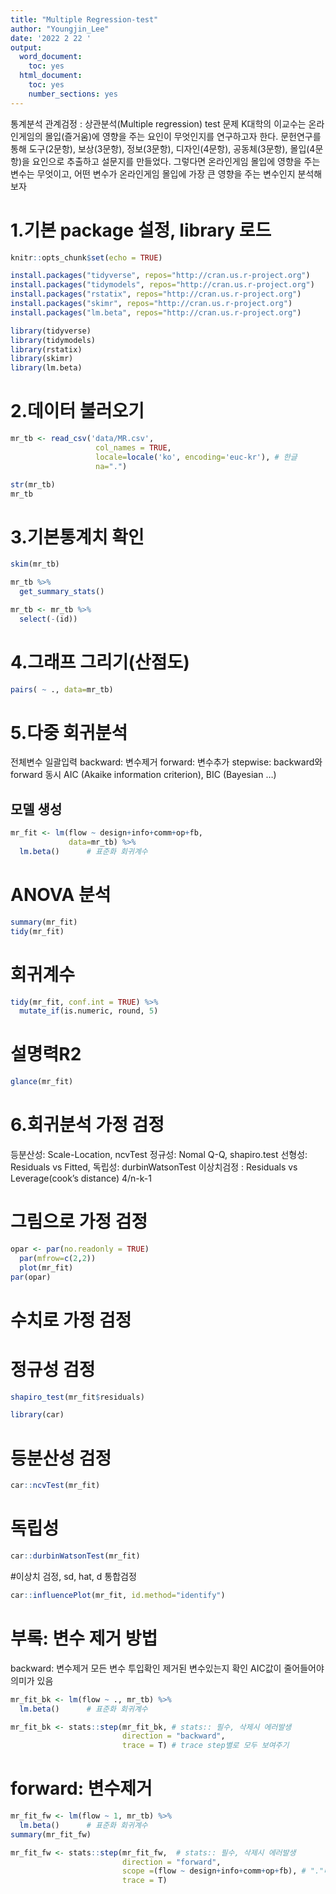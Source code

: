 ```yaml
---
title: "Multiple Regression-test"
author: "Youngjin_Lee"
date: '2022 2 22 '
output:
  word_document:
    toc: yes
  html_document:
    toc: yes
    number_sections: yes
---
```


통계분석
관계검정 : 상관분석(Multiple regression) test
문제
K대학의 이교수는 온라인게임의 몰입(즐거움)에 영향을 주는 요인이 무엇인지를 연구하고자 한다. 
문헌연구를 통해 도구(2문항), 보상(3문항), 정보(3문항), 디자인(4문항), 공동체(3문항), 몰입(4문항)을 요인으로 추출하고 설문지를 만들었다. 
그렇다면 온라인게임 몰입에 영향을 주는 변수는 무엇이고, 어떤 변수가 온라인게임 몰입에 가장 큰 영향을 주는 변수인지 분석해 보자

# 1.기본 package 설정, library 로드
```r
knitr::opts_chunk$set(echo = TRUE)
```

```r
install.packages("tidyverse", repos="http://cran.us.r-project.org")
install.packages("tidymodels", repos="http://cran.us.r-project.org")
install.packages("rstatix", repos="http://cran.us.r-project.org")
install.packages("skimr", repos="http://cran.us.r-project.org")
install.packages("lm.beta", repos="http://cran.us.r-project.org")
```

```r
library(tidyverse)
library(tidymodels)
library(rstatix)
library(skimr)
library(lm.beta)
```

# 2.데이터 불러오기 
```r
mr_tb <- read_csv('data/MR.csv', 
                   col_names = TRUE,
                   locale=locale('ko', encoding='euc-kr'), # 한글
                   na=".")

str(mr_tb)
mr_tb
```

# 3.기본통계치 확인
```r
skim(mr_tb)

mr_tb %>%
  get_summary_stats()

mr_tb <- mr_tb %>%
  select(-(id))
```

# 4.그래프 그리기(산점도)
```r
pairs( ~ ., data=mr_tb)
```

# 5.다중 회귀분석
전체변수 일괄입력
backward: 변수제거
forward: 변수추가
stepwise: backward와 forward 동시
AIC (Akaike information criterion), BIC (Bayesian ...)

## 모델 생성
```r
mr_fit <- lm(flow ~ design+info+comm+op+fb, 
             data=mr_tb) %>%
  lm.beta()      # 표준화 회귀계수
```

# ANOVA 분석
```r
summary(mr_fit)
tidy(mr_fit)
```

# 회귀계수
```r
tidy(mr_fit, conf.int = TRUE) %>%
  mutate_if(is.numeric, round, 5)
```

# 설명력R2
```r
glance(mr_fit)
```

# 6.회귀분석 가정 검정
등분산성: Scale-Location, ncvTest
정규성: Nomal Q-Q, shapiro.test
선형성: Residuals vs Fitted, 
독립성: durbinWatsonTest
이상치검정 : Residuals vs Leverage(cook's distance) 4/n-k-1

# 그림으로 가정 검정
```r
opar <- par(no.readonly = TRUE)
  par(mfrow=c(2,2))
  plot(mr_fit)
par(opar)
```

# 수치로 가정 검정

# 정규성 검정 
```r
shapiro_test(mr_fit$residuals)
```
```r
library(car)
```
# 등분산성 검정 
```r
car::ncvTest(mr_fit)
```

# 독립성 
```r
car::durbinWatsonTest(mr_fit)
```

#이상치 검정, sd, hat, d 통합검정
```r
car::influencePlot(mr_fit, id.method="identify")
```

# 부록: 변수 제거 방법
backward: 변수제거
모든 변수 투입확인
제거된 변수있는지 확인
AIC값이 줄어들어야 의미가 있음
```r
mr_fit_bk <- lm(flow ~ ., mr_tb) %>%
  lm.beta()      # 표준화 회귀계수

mr_fit_bk <- stats::step(mr_fit_bk, # stats:: 필수, 삭제시 에러발생
                         direction = "backward", 
                         trace = T) # trace step별로 모두 보여주기 
```
# forward: 변수제거
```r
mr_fit_fw <- lm(flow ~ 1, mr_tb) %>%
  lm.beta()      # 표준화 회귀계수
summary(mr_fit_fw) 

mr_fit_fw <- stats::step(mr_fit_fw,  # stats:: 필수, 삭제시 에러발생
                         direction = "forward", 
                         scope =(flow ~ design+info+comm+op+fb), # "."대체시 에러
                         trace = T)
```


